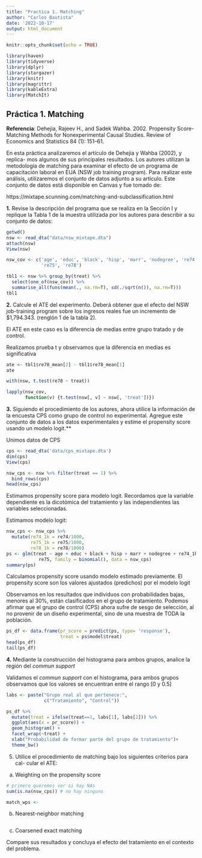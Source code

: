 ```yaml
---
title: "Practica 1. Matching"
author: "Carlos Bautista"
date: '2022-10-17'
output: html_document
---
```


```r
knitr::opts_chunk$set(echo = TRUE)

library(haven)
library(tidyverse)
library(dplyr)
library(stargazer)
library(knitr)
library(magrittr)
library(kableExtra)
library(MatchIt)
```

## Práctica 1. Matching

**Referencia**: Dehejia, Rajeev H., and Sadek Wahba. 2002. Propensity Score-
Matching Methods for Nonexperimental Causal Studies. Review of Economics
and Statistics 84 (1): 151–61.

En esta práctica analizaremos el artículo de Dehejia y Wahba (2002), y replica-
mos algunos de sus principales resultados. Los autores utilizan la metodología
de matching para examinar el efecto de un programa de capacitación laboral
en EUA (NSW job training program). Para realizar este análisis, utilizaremos el
conjunto de datos adjunto a su artículo. Este conjunto de datos está disponible
en Canvas y fue tomado de:

https://mixtape.scunning.com/matching-and-subclassification.html

**1.** Revise la descripción del programa que se realiza en la Sección I y replique
la Tabla 1 de la muestra utilizada por los autores para describir a su
conjunto de datos:

```r
getwd()
nsw <- read_dta("data/nsw_mixtape.dta")
attach(nsw)
View(nsw)

nsw_cov <- c('age', 'educ', 'black', 'hisp', 'marr', 'nodegree', 're74', 
             're75', 're78')

tbl1 <- nsw %>% group_by(treat) %>% 
  select(one_of(nsw_cov)) %>% 
  summarise_all(funs(mean(., na.rm=T), sd(./sqrt(n()), na.rm=T)))
tbl1
```

**2.** Calcule el ATE del experimento. Deberá obtener que el efecto del NSW
job-training program sobre los ingresos reales fue un incremento de $1,794.343.
(renglón 1 de la tabla 2).

El ATE en este caso es la diferencia de medias entre grupo tratado y de control.

Realizamos prueba t y observamos que la diferencia en medias es significativa

```r
ate <- tbl1$re78_mean[2] - tbl1$re78_mean[1]
ate

with(nsw, t.test(re78 ~ treat))
```
```r
lapply(nsw_cov,
       function(v) {t.test(nsw[, v] ~ nsw[, 'treat'])})
```


**3.** Siguiendo el procedimiento de los autores, ahora utilice la información de
la encuesta CPS como grupo de control no experimental. Agregue este
conjunto de datos a los datos experimentales y estime el propensity score
usando un modelo logit.**

Unimos datos de CPS

```r
cps <- read_dta('data/cps_mixtape.dta')
dim(cps)
View(cps)

nsw_cps <- nsw %>% filter(treat == 1) %>% 
  bind_rows(cps)
head(nsw_cps)
```
Estimamos propensity score para modelo logit. Recordamos que la variable 
dependiente es la dicotómica del tratamiento y las independientes las variables
seleccionadas.

Estimamos modelo logit:

```r
nsw_cps <- nsw_cps %>% 
  mutate(re74_1k = re74/1000,
         re75_1k = re75/1000,
         re78_1k = re78/1000)
ps <- glm(treat ~ age + educ + black + hisp + marr + nodegree + re74_1k+
            re75, family = binomial(), data = nsw_cps)
summary(ps)
```

Calculamos propensity score usando modelo estimado previamente.
El propensity score son los valores ajustados (predichos) por el modelo logit

Observamos en los resultados que individuos con probabilidades bajas,
menores al 30%, están clasificados en el grupo de tratamiento.
Podemos afirmar que el grupo de control (CPS) ahora sufre de sesgo de selección,
al no provenir de un diseño experimental, sino de una muestra de TODA la población.


```r
ps_df <- data.frame(pr_score = predict(ps, type= 'response'),
                    treat = ps$model$treat)
head(ps_df)
tail(ps_df)
```

**4.** Mediante la construcción del histograma para ambos grupos, analice la
región del *commun support*

Validamos el *commun support* con el histograma, para ambos grupos observamos
que los valores se encuentran entre el rango [0 y 0.5]

```r
labs <- paste("Grupo real al que pertenece:", 
              c("Tratamiento", "Control"))

ps_df %>% 
  mutate(treat = ifelse(treat==1, labs[1], labs[2])) %>% 
  ggplot(aes(x = pr_score)) +
  geom_histogram() +
  facet_wrap(~treat) +
  xlab("Probabilidad de formar parte del grupo de tratamiento")+
  theme_bw()
```
5. Utilice el procedimiento de matching bajo los siguientes criterios para cal-
cular el ATE:

a) Weighting on the propensity score

```r
# primero queremos ver si hay NAs
sum(is.na(nsw_cps)) # no hay ninguno

match_wps <- 
```

b) Nearest-neighbor matching

```r

```

c) Coarsened exact matching

Compare sus resultados y concluya el efecto del tratamiento en el contexto
del problema.

